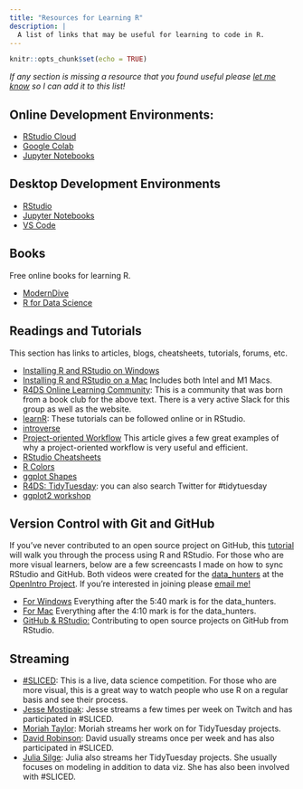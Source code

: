 ```yaml
---
title: "Resources for Learning R"
description: | 
  A list of links that may be useful for learning to code in R.
---
```


```r
knitr::opts_chunk$set(echo = TRUE)
```

*If any section is missing a resource that you found useful please [let me know](mailto:nicholas.paterno@gmail.com) so I can add it to this list!*

## Online Development Environments:

* [RStudio Cloud](https://cloud.rstudio.com)
* [Google Colab](https://colab.to/r)
* [Jupyter Notebooks](https://hub-binder.mybinder.ovh/user/binder-examples-r-yfs7lkd5/notebooks/index.ipynb)

## Desktop Development Environments

* [RStudio](https://rstudio.com)
* [Jupyter Notebooks](https://jupyter.org)
* [VS Code](https://code.visualstudio.com)

## Books

Free online books for learning R. 

* [ModernDive](https://moderndive.com)
* [R for Data Science](https://r4ds.had.co.nz)

## Readings and Tutorials

This section has links to articles, blogs, cheatsheets, tutorials, forums, etc. 

* [Installing R and RStudio on Windows](https://youtu.be/rHZ9MGWxU5I)
* [Installing R and RStudio on a Mac](https://youtu.be/AEebOXiMyyI) Includes both Intel and M1 Macs.
* [R4DS Online Learning Community](https://www.rfordatasci.com): This is a community that was born from a book club for the above text. There is a very active Slack for this group as well as the website. 
* [learnR](https://rstudio.github.io/learnr/): These tutorials can be followed online or in RStudio.
* [introverse](https://spielmanlab.github.io/introverse/articles/introverse_rstudio.html)
* [Project-oriented Workflow](https://www.tidyverse.org/blog/2017/12/workflow-vs-script/) This article gives a few great examples of why a project-oriented workflow is very useful and efficient. 
* [RStudio Cheatsheets](https://www.rstudio.com/resources/cheatsheets/)
* [R Colors](http://www.stat.columbia.edu/~tzheng/files/Rcolor.pdf)
* [ggplot Shapes](https://www.google.com/search?q=ggplot2+shapes&sxsrf=ALeKk034-Ctt49yx7pGC2gw5C47Pp5Z1ow:1626207078767&tbm=isch&source=iu&ictx=1&fir=lUw3nrgRKV8ynM%252CIUJ7_WAFJeseUM%252C_&vet=1&usg=AI4_-kTnTzMHlYnJgmnzjPDlko-F9bTTJQ&sa=X&ved=2ahUKEwjq4Yq67eDxAhXHjp4KHTeiDxoQ9QF6BAgSEAE&biw=1502&bih=710#imgrc=lUw3nrgRKV8ynM)
* [R4DS: TidyTuesday](https://github.com/rfordatascience/tidytuesday): you can also search Twitter for \#tidytuesday
* [ggplot2 workshop](https://www.youtube.com/watch?v=h29g21z0a68)

## Version Control with Git and GitHub

If you've never contributed to an open source project on GitHub, this [tutorial](open_source_workflow.html) will walk you through the process using R and RStudio. For those who are more visual learners, below are a few screencasts I made on how to sync RStudio and GitHub. Both videos were created for the [data_hunters](https://github.com/npaterno/data_hunters) at the [OpenIntro Project](https://openintro.org). If you're interested in joining please [email me!](mailto:nick@openintro.org)

* [For Windows](https://youtu.be/lHz-r2lJ2o8) Everything after the 5:40 mark is for the data_hunters.
* [For Mac](https://youtu.be/yfCe39JKBTE) Everything after the 4:10 mark is for the data_hunters.
* [GitHub & RStudio:](https://npaterno.github.io/left_coast_stats/open_source_workflow.html) Contributing to open source projects on GitHub from RStudio.

## Streaming

* [#SLICED](https://www.notion.so/SLICED-Show-c7bd26356e3a42279e2dfbafb0480073): This is a live, data science competition. For those who are more visual, this is a great way to watch people who use R on a regular basis and see their process. 
* [Jesse Mostipak](https://www.twitch.tv/kierisi): Jesse streams a few times per week on Twitch and has participated in \#SLICED.
* [Moriah Taylor](https://www.twitch.tv/moriah_streamR): Moriah streams her work on for TidyTuesday projects. 
* [David Robinson](https://www.youtube.com/channel/UCeiiqmVK07qhY-wvg3IZiZQ): David usually streams once per week and has also participated in \#SLICED.
* [Julia Silge](https://www.youtube.com/channel/UCTTBgWyJl2HrrhQOOc710kA): Julia also streams her TidyTuesday projects. She usually focuses on modeling in addition to data viz. She has also been involved with \#SLICED.